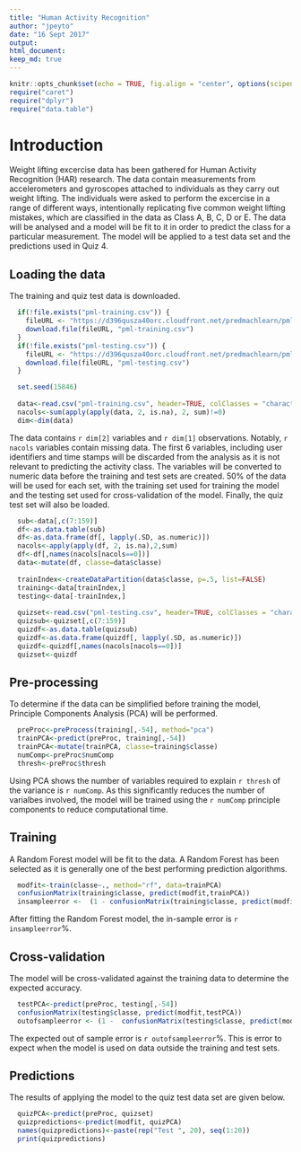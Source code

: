 ```yaml
---
title: "Human Activity Recognition"
author: "jpeyto"
date: "16 Sept 2017"
output:
html_document:
keep_md: true
---
```


```r
knitr::opts_chunk$set(echo = TRUE, fig.align = "center", options(scipen=999))
require("caret")
require("dplyr")
require("data.table")
```

# Introduction

Weight lifting excercise data has been gathered for Human Activity Recognition (HAR) research. The data contain measurements from accelerometers and gyroscopes attached to individuals as they carry out weight lifting. The individuals were asked to perform the excercise in a range of different ways, intentionally replicating five common weight lifting mistakes, which are classified in the data as Class A, B, C, D or E. The data will be analysed and a model will be fit to it in order to predict the class for a particular measurement. The model will be applied to a test data set and the predictions used in Quiz 4.

## Loading the data

The training and quiz test data is downloaded.

```r
  if(!file.exists("pml-training.csv")) {
    fileURL <- "https://d396qusza40orc.cloudfront.net/predmachlearn/pml-training.csv"
    download.file(fileURL, "pml-training.csv")
  }
  if(!file.exists("pml-testing.csv")) {
    fileURL <- "https://d396qusza40orc.cloudfront.net/predmachlearn/pml-testing.csv"
    download.file(fileURL, "pml-testing.csv")
  }

  set.seed(15846)
  
  data<-read.csv("pml-training.csv", header=TRUE, colClasses = "character")
  nacols<-sum(apply(apply(data, 2, is.na), 2, sum)!=0)
  dim<-dim(data)
```

The data contains `r dim[2]` variables and `r dim[1]` observations. Notably, `r nacols` variables contain missing data. The first 6 variables, including user identifiers and time stamps will be discarded from the analysis as it is not relevant to predicting the activity class. The variables will be converted to numeric data before the training and test sets are created. 50% of the data will be used for each set, with the training set used for training the model and the testing set used for cross-validation of the model. Finally, the quiz test set will also be loaded.


```r
  sub<-data[,c(7:159)]
  df<-as.data.table(sub)
  df<-as.data.frame(df[, lapply(.SD, as.numeric)]) 
  nacols<-apply(apply(df, 2, is.na),2,sum) 
  df<-df[,names(nacols[nacols==0])]
  data<-mutate(df, classe=data$classe)
  
  trainIndex<-createDataPartition(data$classe, p=.5, list=FALSE)
  training<-data[trainIndex,]
  testing<-data[-trainIndex,]
  
  quizset<-read.csv("pml-testing.csv", header=TRUE, colClasses = "character")
  quizsub<-quizset[,c(7:159)]
  quizdf<-as.data.table(quizsub)
  quizdf<-as.data.frame(quizdf[, lapply(.SD, as.numeric)]) 
  quizdf<-quizdf[,names(nacols[nacols==0])]
  quizset<-quizdf
```
  
## Pre-processing

To determine if the data can be simplified before training the model, Principle Components Analysis (PCA) will be performed.

```r
  preProc<-preProcess(training[,-54], method="pca")
  trainPCA<-predict(preProc, training[,-54])
  trainPCA<-mutate(trainPCA, classe=training$classe)
  numComp<-preProc$numComp
  thresh<-preProc$thresh
```

Using PCA shows the number of variables required to explain `r thresh` of the variance is `r numComp`. As this significantly reduces the number of varialbes involved, the model will be trained using the `r numComp` principle components to reduce computational time.

## Training

A Random Forest model will be fit to the data. A Random Forest has been selected as it is generally one of the best performing prediction algorithms. 

```r
  modfit<-train(classe~., method="rf", data=trainPCA)
  confusionMatrix(training$classe, predict(modfit,trainPCA))
  insampleerror <-  (1 - confusionMatrix(training$classe, predict(modfit,trainPCA))$overall[1]) * 100
```
  
After fitting the Random Forest model, the in-sample error is `r insampleerror`%.
  
## Cross-validation

The model will be cross-validated against the training data to determine the expected accuracy.
  
```r
  testPCA<-predict(preProc, testing[,-54])
  confusionMatrix(testing$classe, predict(modfit,testPCA))
  outofsampleerror <- (1 -  confusionMatrix(testing$classe, predict(modfit,testPCA))$overall[1]) * 100
```
  
The expected out of sample error is `r outofsampleerror`%. This is error to expect when the model is used on data outside the training and test sets.
  
## Predictions

The results of applying the model to the quiz test data set are given below.

```r
  quizPCA<-predict(preProc, quizset)
  quizpredictions<-predict(modfit, quizPCA)
  names(quizpredictions)<-paste(rep("Test ", 20), seq(1:20))
  print(quizpredictions)
```


